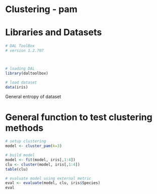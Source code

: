 # Clustering - pam
# Libraries and Datasets

```r
# DAL ToolBox
# version 1.2.707



# loading DAL
library(daltoolbox) 
```

```r
# load dataset
data(iris)
```

General entropy of dataset

# General function to test clustering methods

```r
# setup clustering
model <- cluster_pam(k=3)
```

```r
# build model
model <- fit(model, iris[,1:4])
clu <- cluster(model, iris[,1:4])
table(clu)
```

```r
# evaluate model using external metric
eval <- evaluate(model, clu, iris$Species)
eval
```

